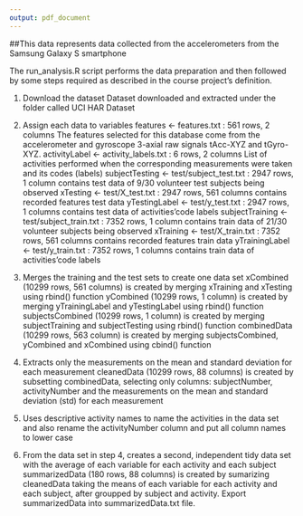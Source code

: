 ```yaml
---
output: pdf_document
---
```

##This data represents data collected from the accelerometers from the Samsung Galaxy S smartphone

The run_analysis.R script performs the data preparation and then followed by some steps required as described in the course project’s definition.

1. Download the dataset
    Dataset downloaded and extracted under the folder called UCI HAR Dataset

2. Assign each data to variables
    features <- features.txt : 561 rows, 2 columns
    The features selected for this database come from the accelerometer and gyroscope 3-axial raw      signals tAcc-XYZ and tGyro-XYZ.
    activityLabel <- activity_labels.txt : 6 rows, 2 columns
    List of activities performed when the corresponding measurements were taken and its codes          (labels)
    subjectTesting <- test/subject_test.txt : 2947 rows, 1 column
    contains test data of 9/30 volunteer test subjects being observed
    xTesting <- test/X_test.txt : 2947 rows, 561 columns
    contains recorded features test data
    yTestingLabel <- test/y_test.txt : 2947 rows, 1 columns
    contains test data of activities’code labels
    subjectTraining <- test/subject_train.txt : 7352 rows, 1 column
    contains train data of 21/30 volunteer subjects being observed
    xTraining <- test/X_train.txt : 7352 rows, 561 columns
    contains recorded features train data
    yTrainingLabel <- test/y_train.txt : 7352 rows, 1 columns
    contains train data of activities’code labels

3. Merges the training and the test sets to create one data set
    xCombined (10299 rows, 561 columns) is created by merging xTraining and xTesting using rbind()     function
    yCombined (10299 rows, 1 column) is created by merging yTrainingLabel and yTestingLabel using      rbind() function
    subjectsCombined (10299 rows, 1 column) is created by merging subjectTraining and                  subjectTesting using rbind() function
    combinedData (10299 rows, 563 column) is created by merging subjectsCombined, yCombined and        xCombined using cbind() function

4. Extracts only the measurements on the mean and standard deviation for each measurement
      cleanedData (10299 rows, 88 columns) is created by subsetting combinedData, selecting only         columns: subjectNumber, activityNumber and the measurements on the mean and standard               deviation (std) for each measurement

5. Uses descriptive activity names to name the activities in the data set and also rename the            activityNumber column and put all column names to lower case


6. From the data set in step 4, creates a second, independent tidy data set with the average of each variable for each activity and each subject
summarizedData (180 rows, 88 columns) is created by sumarizing cleanedData taking the means of each variable for each activity and each subject, after groupped by subject and activity.
Export summarizedData into summarizedData.txt file.

